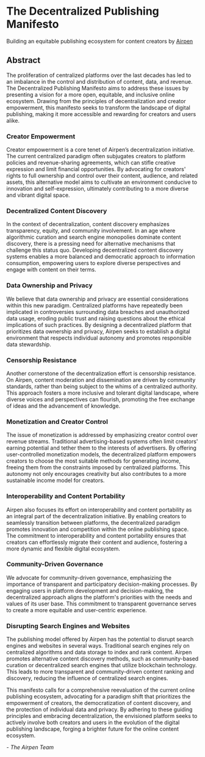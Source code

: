# The Decentralized Publishing Manifesto

Building an equitable publishing ecosystem for content creators by [Airpen](https://airpen.cc)

## Abstract

The proliferation of centralized platforms over the last decades has led to an imbalance in the control and distribution of content, data, and revenue. The Decentralized Publishing Manifesto aims to address these issues by presenting a vision for a more open, equitable, and inclusive online ecosystem. Drawing from the principles of decentralization and creator empowerment, this manifesto seeks to transform the landscape of digital publishing, making it more accessible and rewarding for creators and users alike.

### Creator Empowerment

Creator empowerment is a core tenet of Airpen’s decentralization initiative. The current centralized paradigm often subjugates creators to platform policies and revenue-sharing agreements, which can stifle creative expression and limit financial opportunities. By advocating for creators' rights to full ownership and control over their content, audience, and related assets, this alternative model aims to cultivate an environment conducive to innovation and self-expression, ultimately contributing to a more diverse and vibrant digital space.

### Decentralized Content Discovery

In the context of decentralization, content discovery emphasizes transparency, equity, and community involvement. In an age where algorithmic curation and search engine monopolies dominate content discovery, there is a pressing need for alternative mechanisms that challenge this status quo. Developing decentralized content discovery systems enables a more balanced and democratic approach to information consumption, empowering users to explore diverse perspectives and engage with content on their terms.

### Data Ownership and Privacy

We believe that data ownership and privacy are essential considerations within this new paradigm. Centralized platforms have repeatedly been implicated in controversies surrounding data breaches and unauthorized data usage, eroding public trust and raising questions about the ethical implications of such practices. By designing a decentralized platform that prioritizes data ownership and privacy, Airpen seeks to establish a digital environment that respects individual autonomy and promotes responsible data stewardship.

### Censorship Resistance

Another cornerstone of the decentralization effort is censorship resistance. On Airpen, content moderation and dissemination are driven by community standards, rather than being subject to the whims of a centralized authority. This approach fosters a more inclusive and tolerant digital landscape, where diverse voices and perspectives can flourish, promoting the free exchange of ideas and the advancement of knowledge.

### Monetization and Creator Control

The issue of monetization is addressed by emphasizing creator control over revenue streams. Traditional advertising-based systems often limit creators' earning potential and tether them to the interests of advertisers. By offering user-controlled monetization models, the decentralized platform empowers creators to choose the most suitable methods for generating income, freeing them from the constraints imposed by centralized platforms. This autonomy not only encourages creativity but also contributes to a more sustainable income model for creators.

### Interoperability and Content Portability

Airpen also focuses its effort on interoperability and content portability as an integral part of the decentralization initiative. By enabling creators to seamlessly transition between platforms, the decentralized paradigm promotes innovation and competition within the online publishing space. The commitment to interoperability and content portability ensures that creators can effortlessly migrate their content and audience, fostering a more dynamic and flexible digital ecosystem.

### Community-Driven Governance

We advocate for community-driven governance, emphasizing the importance of transparent and participatory decision-making processes. By engaging users in platform development and decision-making, the decentralized approach aligns the platform's priorities with the needs and values of its user base. This commitment to transparent governance serves to create a more equitable and user-centric experience.

### Disrupting Search Engines and Websites

The publishing model offered by Airpen has the potential to disrupt search engines and websites in several ways. Traditional search engines rely on centralized algorithms and data storage to index and rank content. Airpen promotes alternative content discovery methods, such as community-based curation or decentralized search engines that utilize blockchain technology. This leads to more transparent and community-driven content ranking and discovery, reducing the influence of centralized search engines.

This manifesto calls for a comprehensive reevaluation of the current online publishing ecosystem, advocating for a paradigm shift that prioritizes the empowerment of creators, the democratization of content discovery, and the protection of individual data and privacy. By adhering to these guiding principles and embracing decentralization, the envisioned platform seeks to actively involve both creators and users in the evolution of the digital publishing landscape, forging a brighter future for the online content ecosystem.

*- The Airpen Team*
